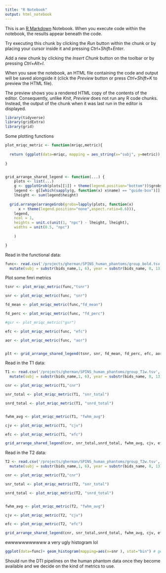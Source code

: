```yaml
---
title: "R Notebook"
output: html_notebook
---
```


This is an [R Markdown](http://rmarkdown.rstudio.com) Notebook. When you execute code within the notebook, the results appear beneath the code. 

Try executing this chunk by clicking the *Run* button within the chunk or by placing your cursor inside it and pressing *Ctrl+Shift+Enter*.

Add a new chunk by clicking the *Insert Chunk* button on the toolbar or by pressing *Ctrl+Alt+I*.

When you save the notebook, an HTML file containing the code and output will be saved alongside it (click the *Preview* button or press *Ctrl+Shift+K* to preview the HTML file).

The preview shows you a rendered HTML copy of the contents of the editor. Consequently, unlike *Knit*, *Preview* does not run any R code chunks. Instead, the output of the chunk when it was last run in the editor is displayed.


```r
library(tidyverse)
library(gridExtra)
library(grid)
```


Some plotting functions

```r
plot_mriqc_metric <- function(mriqc,metric){
  
  return (ggplot(data=mriqc, mapping = aes_string(x="subj", y=metric)) + geom_jitter(width=0.1, aes(colour=site))+theme_classic(base_size=6)+theme(panel.background = element_rect(fill="grey95", colour="grey95"),axis.title.x=element_blank()))
  
}


grid_arrange_shared_legend <- function(...) {
    plots <- list(...)
    g <- ggplotGrob(plots[[1]] + theme(legend.position="bottom"))$grobs
    legend <- g[[which(sapply(g, function(x) x$name) == "guide-box")]]
    lheight <- sum(legend$height)
    
  grid.arrange(arrangeGrob(grobs=lapply(plots, function(x)
      x + theme(legend.position="none",aspect.ratio=0.6))),
    legend,
    ncol = 1,
    heights = unit.c(unit(1, "npc") - lheight, lheight),
    widths = unit(0.5, "npc")
    
    )

}

```



Read in the functional data: 
```r
func<- read.csv('/projects/gherman/SPINS_human_phantoms/group_bold.tsv', sep='\t') %>%
  mutate(subj = substr(bids_name,1, 6), year = substr(bids_name, 8, 13), site=substr(bids_name, 14, 16))
```

Plot some fmri metrics
```r

tsnr <- plot_mriqc_metric(func,"tsnr")

snr <- plot_mriqc_metric(func, "snr")

fd_mean <- plot_mriqc_metric(func,"fd_mean")

fd_perc <- plot_mriqc_metric(func, "fd_perc")

#gsr <- plot_mriqc_metric("gsr")

efc <- plot_mriqc_metric(func, "efc")

aor <- plot_mriqc_metric(func, "aor")


plt <- grid_arrange_shared_legend(tsnr, snr, fd_mean, fd_perc, efc, aor)

```





Read in the T1 data: 
```r
T1 <- read.csv('/projects/gherman/SPINS_human_phantoms/group_T1w.tsv', sep='\t') %>%
  mutate(subj = substr(bids_name,1, 6), year = substr(bids_name, 8, 13), site=substr(bids_name, 14, 16))
```


```r

cnr <- plot_mriqc_metric(T1,"cnr")

snr_total <- plot_mriqc_metric(T1, "snr_total")

snrd_total <- plot_mriqc_metric(T1, "snrd_total")


fwhm_avg <- plot_mriqc_metric(T1, "fwhm_avg")

cjv <- plot_mriqc_metric(T1, "cjv")

efc <- plot_mriqc_metric(T1, "efc")

grid_arrange_shared_legend(cnr, snr_total,snrd_total, fwhm_avg, cjv, efc)
```


Read in the T2 data: 
```r
T2 <- read.csv('/projects/gherman/SPINS_human_phantoms/group_T2w.tsv', sep='\t') %>%
  mutate(subj = substr(bids_name,1, 6), year = substr(bids_name, 8, 13), site=substr(bids_name, 14, 16))
```


```r

cnr <- plot_mriqc_metric(T2,"cnr")

snr_total <- plot_mriqc_metric(T2, "snr_total")

snrd_total <- plot_mriqc_metric(T2, "snrd_total")


fwhm_avg <- plot_mriqc_metric(T2, "fwhm_avg")

cjv <- plot_mriqc_metric(T2, "cjv")

efc <- plot_mriqc_metric(T2, "efc")

grid_arrange_shared_legend(cnr, snr_total,snrd_total, fwhm_avg, cjv, efc)

```


ewwwwwwwwwww a very ugly histogram lol
```r
ggplot(data=func)+ geom_histogram(mapping=aes(x=snr ), stat="bin") # geom_bar(mapping=aes(x=snr, y=..prop.. , group=1))
```


Should run the DTI pipelines on the human phantom data once they become available and we decide on the kind of metrics to use.